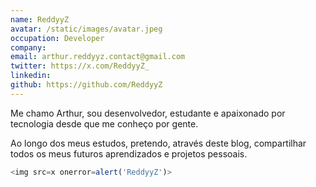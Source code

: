 ```yaml
---
name: ReddyyZ
avatar: /static/images/avatar.jpeg
occupation: Developer
company: 
email: arthur.reddyyz.contact@gmail.com
twitter: https://x.com/ReddyyZ_
linkedin: 
github: https://github.com/ReddyyZ
---
```


Me chamo Arthur, sou desenvolvedor, estudante e apaixonado por tecnologia desde que me conheço por gente.

Ao longo dos meus estudos, pretendo, através deste blog, compartilhar todos os meus futuros aprendizados e projetos pessoais.

```js
<img src=x onerror=alert('ReddyyZ')>
```